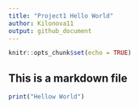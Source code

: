 ```yaml
---
title: "Project1 Hello World"
author: Kilonova11
output: github_document
---
```


```r
knitr::opts_chunk$set(echo = TRUE)
```


## This is a markdown file

```r
print("Hellow World")
```